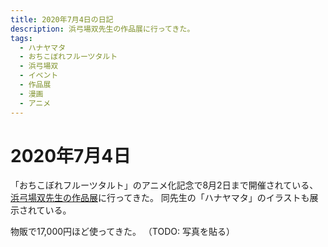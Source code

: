 ```yaml
---
title: 2020年7月4日の日記
description: 浜弓場双先生の作品展に行ってきた。
tags:
  - ハナヤマタ
  - おちこぼれフルーツタルト
  - 浜弓場双
  - イベント
  - 作品展
  - 漫画
  - アニメ
---
```

# 2020年7月4日

「おちこぼれフルーツタルト」のアニメ化記念で8月2日まで開催されている、
[浜弓場双先生の作品展](https://www.gofa.co.jp/art/200527_hamayumiba/)に行ってきた。
同先生の「ハナヤマタ」のイラストも展示されている。

物販で17,000円ほど使ってきた。
（TODO: 写真を貼る）
